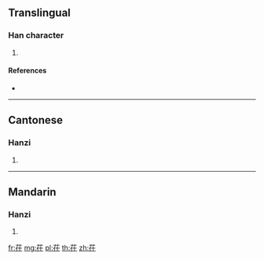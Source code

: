 {{character info/new}}
==Translingual==

===Han character===
{{Han char|rn=140|rad=艸|as=05|sn=11|four=44214|canj=TOG,XTOG}}

# {{defn|Han|sort=艸05}}

====References====
* {{Han ref|kx=1027.050|dkj=30846|dj=1486.070|hdz=53193.100|uh=830C|ud=33548|bh=D07A|bd=53370}}

----

==Cantonese==

===Hanzi===
{{yue-hanzi|jyut=|y=chi4}}

# {{defn|lang=yue|sort=艸05}}

----

==Mandarin==

===Hanzi===
{{cmn-hanzi|pin=[[chí]] ([[chi2]])|wg=ch'ih<sup>2</sup>}}

# {{defn|lang=cmn|sort=艸05}}

[[fr:茌]]
[[mg:茌]]
[[pl:茌]]
[[th:茌]]
[[zh:茌]]